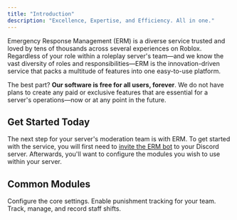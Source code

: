 ```yaml
---
title: "Introduction"
description: "Excellence, Expertise, and Efficiency. All in one."
---
```


Emergency Response Management (ERM) is a diverse service trusted and loved by tens of thousands across several experiences on Roblox. Regardless of your role within a roleplay server's team—and we know the vast diversity of roles and responsibilities—ERM is the innovation-driven service that packs a multitude of features into one easy-to-use platform.

The best part? **Our software is free for all users, forever**. We do not have plans to create any paid or exclusive features that are essential for a server's operations—now or at any point in the future.

## Get Started Today

The next step for your server's moderation team is with ERM. To get started with the service, you will first need to [invite the ERM bot](https://discord.com/oauth2/authorize?client_id=978662093408591912&permissions=8&scope=applications.commands+bot) to your Discord server. Afterwards, you'll want to configure the modules you wish to use within your server.

## Common Modules

<CardGroup cols={3}>
  <Card title="Basic Settings" icon="gear" iconType="solid" color="#ffffff" horizontal>
    Configure the core settings.
  </Card>
  <Card title="Punishments" icon="hammer" iconType="solid" color="#ffffff" horizontal href="/modules/punishments">
    Enable punishment tracking for your team.
  </Card>
  <Card title="Shift Management" icon="hourglass" iconType="solid" color="#ffffff" horizontal href="/modules/shifts">
    Track, manage, and record staff shifts.
  </Card>
</CardGroup>